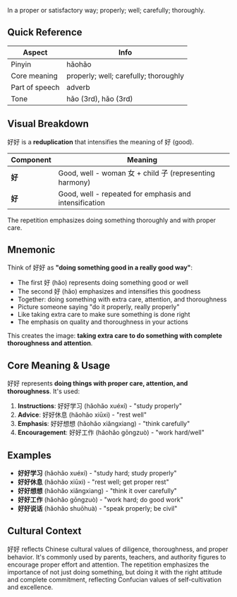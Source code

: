 In a proper or satisfactory way; properly; well; carefully; thoroughly.

## Quick Reference

| Aspect         | Info                                    |
| -------------- | --------------------------------------- |
| Pinyin         | hǎohǎo                                  |
| Core meaning   | properly; well; carefully; thoroughly  |
| Part of speech | adverb                                  |
| Tone           | hǎo (3rd), hǎo (3rd)                    |

## Visual Breakdown

好好 is a **reduplication** that intensifies the meaning of 好 (good).

| Component | Meaning                                                   |
| --------- | --------------------------------------------------------- |
| **好**    | Good, well - woman 女 + child 子 (representing harmony)  |
| **好**    | Good, well - repeated for emphasis and intensification   |

The repetition emphasizes doing something thoroughly and with proper care.

## Mnemonic

Think of 好好 as **"doing something good in a really good way"**:

- The first 好 (hǎo) represents doing something good or well
- The second 好 (hǎo) emphasizes and intensifies this goodness
- Together: doing something with extra care, attention, and thoroughness
- Picture someone saying "do it properly, really properly"
- Like taking extra care to make sure something is done right
- The emphasis on quality and thoroughness in your actions

This creates the image: **taking extra care to do something with complete thoroughness and attention**.

## Core Meaning & Usage

好好 represents **doing things with proper care, attention, and thoroughness**. It's used:

1. **Instructions**: 好好学习 (hǎohǎo xuéxí) - "study properly"
2. **Advice**: 好好休息 (hǎohǎo xiūxi) - "rest well"
3. **Emphasis**: 好好想想 (hǎohǎo xiǎngxiang) - "think carefully"
4. **Encouragement**: 好好工作 (hǎohǎo gōngzuò) - "work hard/well"

## Examples

- **好好学习** (hǎohǎo xuéxí) - "study hard; study properly"
- **好好休息** (hǎohǎo xiūxi) - "rest well; get proper rest"
- **好好想想** (hǎohǎo xiǎngxiang) - "think it over carefully"
- **好好工作** (hǎohǎo gōngzuò) - "work hard; do good work"
- **好好说话** (hǎohǎo shuōhuà) - "speak properly; be civil"

## Cultural Context

好好 reflects Chinese cultural values of diligence, thoroughness, and proper behavior. It's commonly used by parents, teachers, and authority figures to encourage proper effort and attention. The repetition emphasizes the importance of not just doing something, but doing it with the right attitude and complete commitment, reflecting Confucian values of self-cultivation and excellence.
